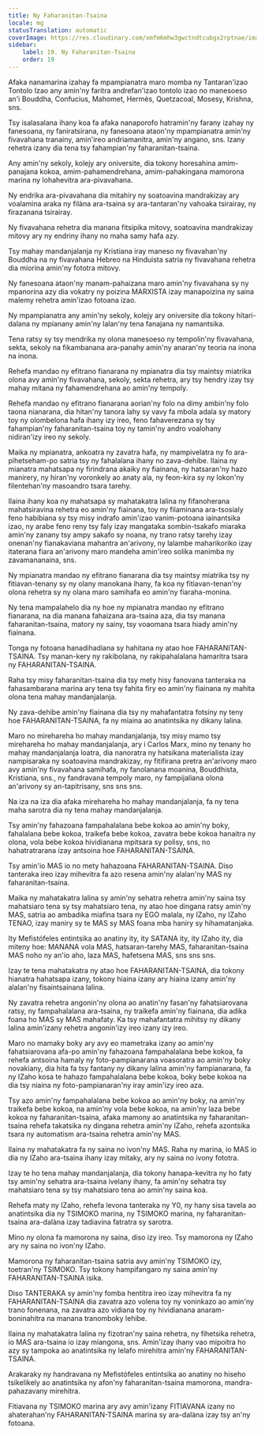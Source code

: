 ```yaml
---
title: Ny Faharanitan-Tsaina
locale: mg
statusTranslation: automatic
coverImage: https://res.cloudinary.com/xmfm6mhw3gwctndtcubgx2rptnae/image/upload/v1740337243/small_cover_educacion_fundamental_a051170f1c.webp
sidebar:
    label: 19. Ny Faharanitan-Tsaina
    order: 19
---
```

Afaka nanamarina izahay fa mpampianatra maro momba ny Tantaran'izao Tontolo Izao any amin'ny faritra andrefan'izao tontolo izao no manesoeso an'i Bouddha, Confucius, Mahomet, Hermès, Quetzacoal, Mosesy, Krishna, sns.

Tsy isalasalana ihany koa fa afaka nanaporofo hatramin'ny farany izahay ny fanesoana, ny faniratsirana, ny fanesoana ataon'ny mpampianatra amin'ny fivavahana tranainy, amin'ireo andriamanitra, amin'ny angano, sns. Izany rehetra izany dia tena tsy fahampian'ny faharanitan-tsaina.

Any amin'ny sekoly, kolejy ary oniversite, dia tokony horesahina amim-panajana kokoa, amim-pahamendrehana, amim-pahakingana mamorona marina ny lohahevitra ara-pivavahana.

Ny endrika ara-pivavahana dia mitahiry ny soatoavina mandrakizay ary voalamina araka ny filàna ara-tsaina sy ara-tantaran'ny vahoaka tsirairay, ny firazanana tsirairay.

Ny fivavahana rehetra dia manana fitsipika mitovy, soatoavina mandrakizay mitovy ary ny endriny ihany no maha samy hafa azy.

Tsy mahay mandanjalanja ny Kristiana iray maneso ny fivavahan'ny Bouddha na ny fivavahana Hebreo na Hinduista satria ny fivavahana rehetra dia miorina amin'ny fototra mitovy.

Ny fanesoana ataon'ny manam-pahaizana maro amin'ny fivavahana sy ny mpanorina azy dia vokatry ny poizina MARXISTA izay manapoizina ny saina malemy rehetra amin'izao fotoana izao.

Ny mpampianatra any amin'ny sekoly, kolejy ary oniversite dia tokony hitari-dalana ny mpianany amin'ny lalan'ny tena fanajana ny namantsika.

Tena ratsy sy tsy mendrika ny olona manesoeso ny tempolin'ny fivavahana, sekta, sekoly na fikambanana ara-panahy amin'ny anaran'ny teoria na inona na inona.

Rehefa mandao ny efitrano fianarana ny mpianatra dia tsy maintsy miatrika olona avy amin'ny fivavahana, sekoly, sekta rehetra, ary tsy hendry izay tsy mahay mitana ny fahamendrehana ao amin'ny tempoly.

Rehefa mandao ny efitrano fianarana aorian'ny folo na dimy ambin'ny folo taona nianarana, dia hitan'ny tanora lahy sy vavy fa mbola adala sy matory toy ny olombelona hafa ihany izy ireo, feno fahaverezana sy tsy fahampian'ny faharanitan-tsaina toy ny tamin'ny andro voalohany nidiran'izy ireo ny sekoly.

Maika ny mpianatra, ankoatra ny zavatra hafa, ny mampivelatra ny fo ara-pihetseham-po satria tsy ny fahalalana ihany no zava-dehibe. Ilaina ny mianatra mahatsapa ny firindrana akaiky ny fiainana, ny hatsaran'ny hazo manirery, ny hiran'ny voronkely ao anaty ala, ny feon-kira sy ny lokon'ny filentehan'ny masoandro tsara tarehy.

Ilaina ihany koa ny mahatsapa sy mahatakatra lalina ny fifanoherana mahatsiravina rehetra eo amin'ny fiainana, toy ny filaminana ara-tsosialy feno habibiana sy tsy misy indrafo amin'izao vanim-potoana iainantsika izao, ny arabe feno reny tsy faly izay mangataka sombin-tsakafo miaraka amin'ny zanany tsy ampy sakafo sy noana, ny trano ratsy tarehy izay onenan'ny fianakaviana mahantra an'arivony, ny lalambe maharikoriko izay itaterana fiara an'arivony maro mandeha amin'ireo solika manimba ny zavamananaina, sns.

Ny mpianatra mandao ny efitrano fianarana dia tsy maintsy miatrika tsy ny fitiavan-tenany sy ny olany manokana ihany, fa koa ny fitiavan-tenan'ny olona rehetra sy ny olana maro samihafa eo amin'ny fiaraha-monina.

Ny tena mampalahelo dia ny hoe ny mpianatra mandao ny efitrano fianarana, na dia manana fahaizana ara-tsaina aza, dia tsy manana faharanitan-tsaina, matory ny sainy, tsy voaomana tsara hiady amin'ny fiainana.

Tonga ny fotoana hanadihadiana sy hahitana ny atao hoe FAHARANITAN-TSAINA. Tsy manan-kery ny rakibolana, ny rakipahalalana hamaritra tsara ny FAHARANITAN-TSAINA.

Raha tsy misy faharanitan-tsaina dia tsy mety hisy fanovana tanteraka na fahasambarana marina ary tena tsy fahita firy eo amin'ny fiainana ny mahita olona tena mahay mandanjalanja.

Ny zava-dehibe amin'ny fiainana dia tsy ny mahafantatra fotsiny ny teny hoe FAHARANITAN-TSAINA, fa ny miaina ao anatintsika ny dikany lalina.

Maro no mirehareha ho mahay mandanjalanja, tsy misy mamo tsy mirehareha ho mahay mandanjalanja, ary i Carlos Marx, mino ny tenany ho mahay mandanjalanja loatra, dia nanoratra ny hatsikana materialista izay nampisaraka ny soatoavina mandrakizay, ny fitifirana pretra an'arivony maro avy amin'ny fivavahana samihafa, ny fanolanana moanina, Bouddhista, Kristiana, sns., ny fandravana tempoly maro, ny fampijaliana olona an'arivony sy an-tapitrisany, sns sns sns.

Na iza na iza dia afaka mirehareha ho mahay mandanjalanja, fa ny tena maha sarotra dia ny tena mahay mandanjalanja.

Tsy amin'ny fahazoana fampahalalana bebe kokoa ao amin'ny boky, fahalalana bebe kokoa, traikefa bebe kokoa, zavatra bebe kokoa hanaitra ny olona, vola bebe kokoa hividianana mpitsara sy polisy, sns, no hahatratrarana izay antsoina hoe FAHARANITAN-TSAINA.

Tsy amin'io MAS io no mety hahazoana FAHARANITAN-TSAINA. Diso tanteraka ireo izay mihevitra fa azo resena amin'ny alalan'ny MAS ny faharanitan-tsaina.

Maika ny mahatakatra lalina sy amin'ny sehatra rehetra amin'ny saina tsy mahatsiaro tena sy tsy mahatsiaro tena, ny atao hoe dingana ratsy amin'ny MAS, satria ao ambadika miafina tsara ny EGO malala, ny IZaho, ny IZaho TENAO, izay maniry sy te MAS sy MAS foana mba haniry sy hihamatanjaka.

Ity Mefistófeles entintsika ao anatiny ity, ity SATANA ity, ity IZaho ity, dia miteny hoe: MANANA vola MAS, hatsaran-tarehy MAS, faharanitan-tsaina MAS noho ny an'io aho, laza MAS, hafetsena MAS, sns sns sns.

Izay te tena mahatakatra ny atao hoe FAHARANITAN-TSAINA, dia tokony hianatra hahatsapa izany, tokony hiaina izany ary hiaina izany amin'ny alalan'ny fisaintsainana lalina.

Ny zavatra rehetra angonin'ny olona ao anatin'ny fasan'ny fahatsiarovana ratsy, ny fampahalalana ara-tsaina, ny traikefa amin'ny fiainana, dia adika foana ho MAS sy MAS mahafaty. Ka tsy mahafantatra mihitsy ny dikany lalina amin'izany rehetra angonin'izy ireo izany izy ireo.

Maro no mamaky boky ary avy eo mametraka izany ao amin'ny fahatsiarovana afa-po amin'ny fahazoana fampahalalana bebe kokoa, fa rehefa antsoina hamaly ny foto-pampianarana voasoratra ao amin'ny boky novakiany, dia hita fa tsy fantany ny dikany lalina amin'ny fampianarana, fa ny IZaho kosa te hahazo fampahalalana bebe kokoa, boky bebe kokoa na dia tsy niaina ny foto-pampianaran'ny iray amin'izy ireo aza.

Tsy azo amin'ny fampahalalana bebe kokoa ao amin'ny boky, na amin'ny traikefa bebe kokoa, na amin'ny vola bebe kokoa, na amin'ny laza bebe kokoa ny faharanitan-tsaina, afaka mamony ao anatintsika ny faharanitan-tsaina rehefa takatsika ny dingana rehetra amin'ny IZaho, rehefa azontsika tsara ny automatism ara-tsaina rehetra amin'ny MAS.

Ilaina ny mahatakatra fa ny saina no ivon'ny MAS. Raha ny marina, io MAS io dia ny IZaho ara-tsaina ihany izay mitaky, ary ny saina no ivony fototra.

Izay te ho tena mahay mandanjalanja, dia tokony hanapa-kevitra ny ho faty tsy amin'ny sehatra ara-tsaina ivelany ihany, fa amin'ny sehatra tsy mahatsiaro tena sy tsy mahatsiaro tena ao amin'ny saina koa.

Rehefa maty ny IZaho, rehefa levona tanteraka ny Y0, ny hany sisa tavela ao anatintsika dia ny TSIMOKO marina, ny TSIMOKO marina, ny faharanitan-tsaina ara-dalàna izay tadiavina fatratra sy sarotra.

Mino ny olona fa mamorona ny saina, diso izy ireo. Tsy mamorona ny IZaho ary ny saina no ivon'ny IZaho.

Mamorona ny faharanitan-tsaina satria avy amin'ny TSIMOKO izy, toetran'ny TSIMOKO. Tsy tokony hampifangaro ny saina amin'ny FAHARANITAN-TSAINA isika.

Diso TANTERAKA sy amin'ny fomba hentitra ireo izay mihevitra fa ny FAHARANITAN-TSAINA dia zavatra azo volena toy ny voninkazo ao amin'ny trano fonenana, na zavatra azo vidiana toy ny hividianana anaram-boninahitra na manana tranomboky lehibe.

Ilaina ny mahatakatra lalina ny fizotran'ny saina rehetra, ny fihetsika rehetra, io MAS ara-tsaina io izay miangona, sns. Amin'izay ihany vao mipoitra ho azy sy tampoka ao anatintsika ny lelafo mirehitra amin'ny FAHARANITAN-TSAINA.

Arakaraky ny handravana ny Mefistófeles entintsika ao anatiny no hiseho tsikelikely ao anatintsika ny afon'ny faharanitan-tsaina mamorona, mandra-pahazavany mirehitra.

Fitiavana ny TSIMOKO marina ary avy amin'izany FITIAVANA izany no ahaterahan'ny FAHARANITAN-TSAINA marina sy ara-dalàna izay tsy an'ny fotoana.

